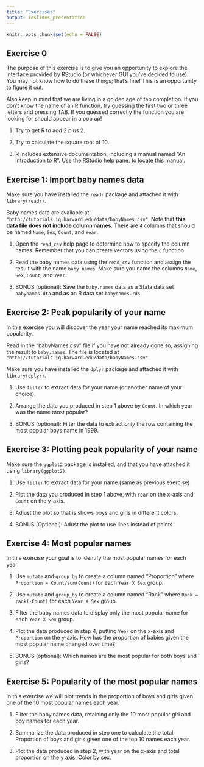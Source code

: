 ```yaml
---
title: "Exercises"
output: ioslides_presentation
---
```


```r
knitr::opts_chunk$set(echo = FALSE)
```

## Exercise 0 {.smaller}

The purpose of this exercise is to give you an opportunity to explore
the interface provided by RStudio (or whichever GUI you've decided to
use). You may not know how to do these things; that's fine! This is an
opportunity to figure it out.

Also keep in mind that we are living in a golden age of tab completion.
If you don't know the name of an R function, try guessing the first two
or three letters and pressing TAB. If you guessed correctly the function
you are looking for should appear in a pop up!

1.  Try to get R to add 2 plus 2.

2.  Try to calculate the square root of 10.

3.  R includes extensive documentation, including a manual named "An
    introduction to R". Use the RStudio help pane. to locate this manual.


## Exercise 1: Import baby names data {.smaller}

Make sure you have installed the `readr` package and attached it with `library(readr)`.

Baby names data are available at `"http://tutorials.iq.harvard.edu/data/babyNames.csv"`.
Note that **this data file does not include column names**. There are `4` columns
that should be named `Name`, `Sex`, `Count`, and `Year`.

1. Open the `read_csv` help page to determine how to specify the column names. Remember that 
you can create vectors using the `c` function.

2. Read the baby names data using the `read_csv` function and assign the result 
with the name `baby.names`. Make sure you name the columns `Name`, `Sex`, 
`Count`, and `Year`.

3. BONUS (optional): Save the `baby.names` data as a Stata data set `babynames.dta` 
and as an R data set `babynames.rds`.


## Exercise 2: Peak popularity of your name {.smaller}

In this exercise you will discover the year your name reached its maximum popularity.

Read in the "babyNames.csv" file if you have not already done so,
assigning the result to `baby.names`. The file is located at 
`"http://tutorials.iq.harvard.edu/data/babyNames.csv"`

Make sure you have installed the `dplyr` package and attached it with `library(dplyr)`.

1.  Use `filter` to extract data for your name (or another name of your choice).  

2.  Arrange the data you produced in step 1 above by `Count`. 
    In which year was the name most popular?

3.  BONUS (optional): Filter the data to extract *only* the 
     row containing the most popular boys name in 1999.



## Exercise 3: Plotting peak popularity of your name {.smaller}

Make sure the `ggplot2` package is installed, and that you 
have attached it using `library(ggplot2)`.

1.  Use `filter` to extract data for your name (same as previous exercise)

2.  Plot the data you produced in step 1 above, with `Year` on the x-axis
    and `Count` on the y-axis.
    
3. Adjust the plot so that is shows boys and girls in different colors.

4. BONUS (Optional): Adust the plot to use lines instead of points.   
     
     
     
## Exercise 4: Most popular names {.smaller}

In this exercise your goal is to identify the most popular names for each year.

1.  Use `mutate` and `group_by` to create a column named "Proportion"
    where `Proportion = Count/sum(Count)` for each `Year X Sex` group.

2.  Use `mutate` and `group_by` to create a column named "Rank" where 
    `Rank = rank(-Count)` for each `Year X Sex` group. 

3.  Filter the baby names data to display only the most popular name 
    for each `Year X Sex` group.

4. Plot the data produced in step 4, putting `Year` on the x-axis
    and `Proportion` on the y-axis. How has the proportion of babies
    given the most popular name changed over time?
    
5. BONUS (optional): Which names are the most popular for both boys and girls?
    

## Exercise 5: Popularity of the most popular names {.smaller}

In this exercise we will plot trends in the proportion of boys and girls given one of the 10 most popular names each year.

1.  Filter the baby.names data, retaining only the 10 most popular girl
    and boy names for each year.

2.  Summarize the data produced in step one to calculate the total
    Proportion of boys and girls given one of the top 10 names
    each year.

3.  Plot the data produced in step 2, with year on the x-axis
    and total proportion on the y axis. Color by sex.
    